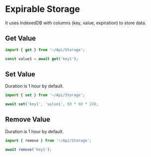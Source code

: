 # Expirable Storage

It uses IndexedDB with columns (key, value, expiration) to store data.

## Get Value

```js
import { get } from '~/Api/Storage';

const value1 = await get('key1');
```

## Set Value

Duration is 1 hour by default.

```js
import { set } from '~/Api/Storage';

await set('key1', 'value1', 60 * 60 * 24);
```

## Remove Value

Duration is 1 hour by default.

```js
import { remove } from '~/Api/Storage';

await remove('key1');
```
